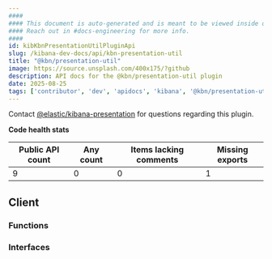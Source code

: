 ```yaml
---
####
#### This document is auto-generated and is meant to be viewed inside our experimental, new docs system.
#### Reach out in #docs-engineering for more info.
####
id: kibKbnPresentationUtilPluginApi
slug: /kibana-dev-docs/api/kbn-presentation-util
title: "@kbn/presentation-util"
image: https://source.unsplash.com/400x175/?github
description: API docs for the @kbn/presentation-util plugin
date: 2025-08-25
tags: ['contributor', 'dev', 'apidocs', 'kibana', '@kbn/presentation-util']
---
```




Contact [@elastic/kibana-presentation](https://github.com/orgs/elastic/teams/kibana-presentation) for questions regarding this plugin.

**Code health stats**

| Public API count  | Any count | Items lacking comments | Missing exports |
|-------------------|-----------|------------------------|-----------------|
| 9 | 0 | 0 | 1 |

## Client

### Functions
<DocDefinitionList data={kbnPresentationUtilObj.client.functions}/>

### Interfaces
<DocDefinitionList data={kbnPresentationUtilObj.client.interfaces}/>

